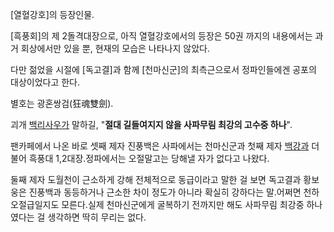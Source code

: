 [열혈강호]의 등장인물.

[흑풍회]의 제 2돌격대장으로, 아직 열혈강호에서의 등장은 50권 까지의 내용에서는 과거 회상에서만 있을 뿐, 현재의 모습은 나타나지 않았다.

다만 젊었을 시절에 [독고결]과 함께 [천마신군]의 최측근으로서 정파인들에겐 공포의 대상이었다고 한다.

별호는 광혼쌍검(狂魂雙劍).

괴개 [[백리사우]]가 말하길, "'''절대 길들여지지 않을 사파무림 최강의 고수중 하나'''".

팬카페에서 나온 바로 셋째 제자 진풍백은 사파에서는 천마신군과 첫째 제자 [[백강]]과 더불어 흑풍대 1,2대장.정파에서는 오절말고는 당해낼 자가 없다고 나왔다.

둘째 제자 도월천이 근소하게 강해 전체적으로 동급이라고 말한 걸 보면 독고결과 황보웅은 진풍백과 동등하거나 근소한 차이 정도가 아니라 확실히 강하다는 말.어쩌면 천하오절급일지도 모른다.실제 천마신군에게 굴복하기 전까지만 해도 사파무림 최강중 하나였다는 걸 생각하면 딱히 무리는 없다.
